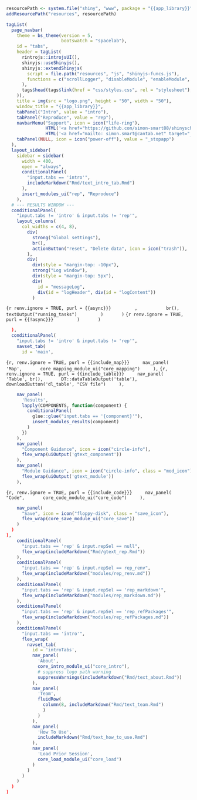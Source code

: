 ```r
resourcePath <- system.file("shiny", "www", package = "{{app_library}}")
addResourcePath("resources", resourcePath)

tagList(
  page_navbar(
    theme = bs_theme(version = 5,
                     bootswatch = "spacelab"),
    id = "tabs",
    header = tagList(
      rintrojs::introjsUI(),
      shinyjs::useShinyjs(),
      shinyjs::extendShinyjs(
        script = file.path("resources", "js", "shinyjs-funcs.js"),
        functions = c("scrollLogger", "disableModule", "enableModule", "runOnEnter")
      ),
      tags$head(tags$link(href = "css/styles.css", rel = "stylesheet"),
    )),
    title = img(src = "logo.png", height = "50", width = "50"),
    window_title = "{{app_library}}",
    tabPanel("Intro", value = "intro"),
    tabPanel("Reproduce", value = "rep"),
    navbarMenu("Support", icon = icon("life-ring"),
               HTML('<a href="https://github.com/simon-smart88/shinyscholar/issues" target="_blank">GitHub Issues</a>'),
               HTML('<a href="mailto: simon.smart@cantab.net" target="_blank">Send Email</a>')),
    tabPanel(NULL, icon = icon("power-off"), value = "_stopapp")
  ),
  layout_sidebar(
    sidebar = sidebar(
      width = 400,
      open = "always",
      conditionalPanel(
        "input.tabs == 'intro'",
        includeMarkdown("Rmd/text_intro_tab.Rmd")
      ),
      insert_modules_ui("rep", "Reproduce")
    ),
  # --- RESULTS WINDOW ---
  conditionalPanel(
    "input.tabs != 'intro' & input.tabs != 'rep'",
    layout_columns(
      col_widths = c(4, 8),
        div(
          strong("Global settings"),
          br(),
          actionButton("reset", "Delete data", icon = icon("trash")),
        ),
        div(
          div(style = "margin-top: -10px"),
          strong("Log window"),
          div(style = "margin-top: 5px"),
          div(
            id = "messageLog",
            div(id = "logHeader", div(id = "logContent"))
          )
```
```{r renv.ignore = TRUE, purl = {{async}}}
        ,
          br(),
          textOutput("running_tasks")
        )
      )
```
```{r renv.ignore = TRUE, purl = {{!async}}}
        )
      )
```
```r
  ),
  conditionalPanel(
    "input.tabs != 'intro' & input.tabs != 'rep'",
    navset_tab(
      id = 'main',
```
```{r, renv.ignore = TRUE, purl = {{include_map}}}
    nav_panel(
      'Map',
      core_mapping_module_ui("core_mapping")
    ),
```
```{r, renv.ignore = TRUE, purl = {{include_table}}}
    nav_panel(
      'Table', br(),
      DT::dataTableOutput('table'),
      downloadButton('dl_table', "CSV file")
    ),
```
```r
    nav_panel(
      'Results',
      lapply(COMPONENTS, function(component) {
        conditionalPanel(
          glue::glue("input.tabs == '{component}'"),
          insert_modules_results(component)
        )
      })
    ),
    nav_panel(
      "Component Guidance", icon = icon("circle-info"),
      flex_wrap(uiOutput('gtext_component'))
    ),
    nav_panel(
      "Module Guidance", icon = icon("circle-info", class = "mod_icon"),
      flex_wrap(uiOutput('gtext_module'))
    ),
```
```{r, renv.ignore = TRUE, purl = {{include_code}}}
    nav_panel(
      "Code",
      core_code_module_ui("core_code")
    ),
```
```r
    nav_panel(
      "Save", icon = icon("floppy-disk", class = "save_icon"),
      flex_wrap(core_save_module_ui("core_save"))
    )
  )
),
    conditionalPanel(
      "input.tabs == 'rep' & input.repSel == null",
      flex_wrap(includeMarkdown("Rmd/gtext_rep.Rmd"))
    ),
    conditionalPanel(
      "input.tabs == 'rep' & input.repSel == rep_renv",
      flex_wrap(includeMarkdown("modules/rep_renv.md"))
    ),
    conditionalPanel(
      "input.tabs == 'rep' & input.repSel == 'rep_markdown'",
      flex_wrap(includeMarkdown("modules/rep_markdown.md"))
    ),
    conditionalPanel(
      "input.tabs == 'rep' & input.repSel == 'rep_refPackages'",
      flex_wrap(includeMarkdown("modules/rep_refPackages.md"))
    ),
    conditionalPanel(
      "input.tabs == 'intro'",
      flex_wrap(
        navset_tab(
          id = 'introTabs',
          nav_panel(
            'About',
            core_intro_module_ui("core_intro"),
            # suppress logo path warning
            suppressWarnings(includeMarkdown("Rmd/text_about.Rmd"))
          ),
          nav_panel(
            'Team',
            fluidRow(
              column(8, includeMarkdown("Rmd/text_team.Rmd")
              )
            )
          ),
          nav_panel(
            'How To Use',
            includeMarkdown("Rmd/text_how_to_use.Rmd")
          ),
          nav_panel(
            'Load Prior Session',
            core_load_module_ui("core_load")
          )
        )
      )
    )
  )
)

```

